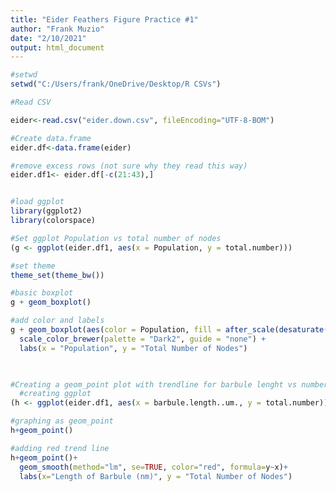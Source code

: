 ```yaml
---
title: "Eider Feathers Figure Practice #1"
author: "Frank Muzio"
date: "2/10/2021"
output: html_document
---
```


```r
#setwd
setwd("C:/Users/frank/OneDrive/Desktop/R CSVs")

#Read CSV

eider<-read.csv("eider.down.csv", fileEncoding="UTF-8-BOM")

#Create data.frame
eider.df<-data.frame(eider)

#remove excess rows (not sure why they read this way)
eider.df1<- eider.df[-c(21:43),]


#load ggplot
library(ggplot2)
library(colorspace)

#Set ggplot Population vs total number of nodes
(g <- ggplot(eider.df1, aes(x = Population, y = total.number)))

#set theme
theme_set(theme_bw())

#basic boxplot 
g + geom_boxplot()

#add color and labels 
g + geom_boxplot(aes(color = Population, fill = after_scale(desaturate(lighten(color, .4), .4))),      size = 1) +
  scale_color_brewer(palette = "Dark2", guide = "none") +
  labs(x = "Population", y = "Total Number of Nodes")
  


#Creating a geom_point plot with trendline for barbule lenght vs number of nodes
  #creating ggplot 
(h <- ggplot(eider.df1, aes(x = barbule.length..um., y = total.number)))

#graphing as geom_point
h+geom_point()

#adding red trend line 
h+geom_point()+ 
  geom_smooth(method="lm", se=TRUE, color="red", formula=y~x)+
  labs(x="Length of Barbule (nm)", y = "Total Number of Nodes")

```